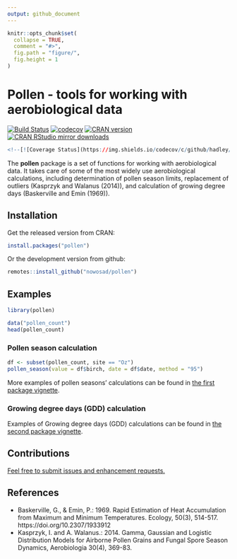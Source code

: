 ```yaml
---
output: github_document
---
```


<!-- README.md is generated from README.Rmd. Please edit that file -->

```r
knitr::opts_chunk$set(
  collapse = TRUE,
  comment = "#>",
  fig.path = "figure/",
  fig.height = 1
)
```

# Pollen - tools for working with aerobiological data

[![Build Status](https://travis-ci.org/Nowosad/pollen.png?branch=master)](https://travis-ci.org/Nowosad/pollen)
[![codecov](https://codecov.io/gh/Nowosad/pollen/branch/master/graph/badge.svg)](https://codecov.io/gh/Nowosad/pollen)
[![CRAN version](http://www.r-pkg.org/badges/version/pollen)](https://cran.r-project.org/package=pollen)
[![CRAN RStudio mirror downloads](http://cranlogs.r-pkg.org/badges/pollen)](https://cran.r-project.org/package=pollen)

```r
<!--[![Coverage Status](https://img.shields.io/codecov/c/github/hadley/lubridate/master.svg)](https://codecov.io/github/hadley/lubridate?branch=master)-->
```

The **pollen** package is a set of functions for working with aerobiological data. 
It takes care of some of the most widely use aerobiological calculations, including determination of pollen season limits, replacement of outliers (Kasprzyk and Walanus (2014)), and calculation of growing degree days (Baskerville and Emin (1969)).

## Installation

Get the released version from CRAN:

```R
install.packages("pollen")
```
Or the development version from github:

```R
remotes::install_github("nowosad/pollen")
```

## Examples

```r
library(pollen)
```

```r
data("pollen_count")
head(pollen_count)
```

### Pollen season calculation

```r
df <- subset(pollen_count, site == "Oz")
pollen_season(value = df$birch, date = df$date, method = "95")
```

More examples of pollen seasons' calculations can be found in [the first package vignette](https://nowosad.github.io/pollen/articles/intro.html).

### Growing degree days (GDD) calculation

Examples of Growing degree days (GDD) calculations can be found in [the second package vignette](https://nowosad.github.io/pollen/articles/gdd.html).

## Contributions

[Feel free to submit issues and enhancement requests.](https://github.com/Nowosad/pollen/issues)

## References

- Baskerville, G., & Emin, P.: 1969. Rapid Estimation of Heat Accumulation from Maximum and Minimum Temperatures. Ecology, 50(3), 514-517. https://doi.org/10.2307/1933912
- Kasprzyk, I. and A. Walanus.: 2014. Gamma, Gaussian and Logistic Distribution Models for Airborne Pollen Grains and Fungal Spore Season Dynamics, Aerobiologia 30(4), 369-83.
